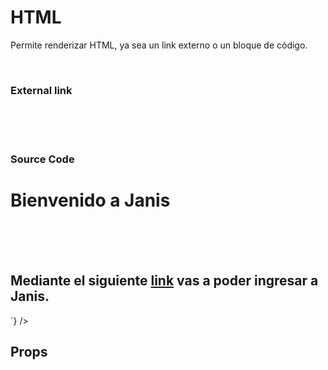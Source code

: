 

<Meta title="JANIS/Front/components/HTML" component={HTML} />

# HTML

Permite renderizar HTML, ya sea un link externo o un bloque de código.

<br />

<Preview>
	<Story name="HTML">
		<div>
			<div>
			<h3>External link</h3>
			<HTML
				sourceURL="http://fizzmod.com"
			/>
			</div>
			<br /><br /><br />
			<div>
			<h3>Source Code</h3>
			<HTML
				code={`<!DOCTYPE html>
					<html>
						<body>
								<h1>Bienvenido a Janis</h1>
								<br><br><br>
								<h2>Mediante el siguiente <a href="{{activactionUrl}}"><strong>link</strong></a> vas a poder ingresar a Janis.</h2>
						</body>
					</html>`}
			/>
			</div>
		</div>
	</Story>
</Preview>

## Props

<Props of={HTML} />